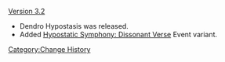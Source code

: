 [[Version 3.2]]
* Dendro Hypostasis was released.
* Added [[Hypostatic Symphony: Dissonant Verse]] Event variant.
<noinclude>[[Category:Change History]]</noinclude>